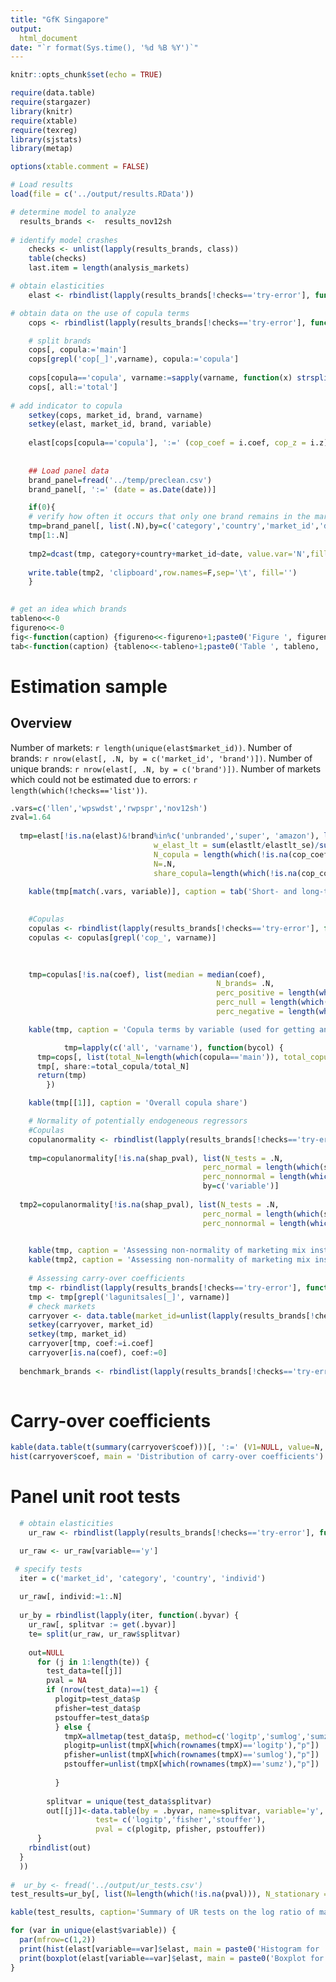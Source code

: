 ```yaml
---
title: "GfK Singapore"
output:
  html_document
date: "`r format(Sys.time(), '%d %B %Y')`"
---
```


```r
knitr::opts_chunk$set(echo = TRUE)

require(data.table)
require(stargazer)
library(knitr)
require(xtable)
require(texreg)
library(sjstats)
library(metap)

options(xtable.comment = FALSE)

# Load results
load(file = c('../output/results.RData'))

# determine model to analyze
  results_brands <-  results_nov12sh 
  
# identify model crashes
	checks <- unlist(lapply(results_brands, class))
	table(checks)
	last.item = length(analysis_markets)

# obtain elasticities
	elast <- rbindlist(lapply(results_brands[!checks=='try-error'], function(x) x$elast))

# obtain data on the use of copula terms 
	cops <- rbindlist(lapply(results_brands[!checks=='try-error'], function(x) data.table(x$model@coefficients)[!grepl('lagunitsales_sh|dum|trend', varname)&!grepl('quarter', brand), c('varname', 'market_id', 'brand', 'coef','z'),with=F]))

	# split brands
	cops[, copula:='main']
	cops[grepl('cop[_]',varname), copula:='copula']
	
	cops[copula=='copula', varname:=sapply(varname, function(x) strsplit(x, '[_]')[[1]][2])]
	cops[, all:='total']
	
# add indicator to copula
	setkey(cops, market_id, brand, varname)
	setkey(elast, market_id, brand, variable)
	
	elast[cops[copula=='copula'], ':=' (cop_coef = i.coef, cop_z = i.z)]
	
	
	## Load panel data
	brand_panel=fread('../temp/preclean.csv')
	brand_panel[, ':=' (date = as.Date(date))]

	if(0){
	# verify how often it occurs that only one brand remains in the market
	tmp=brand_panel[, list(.N),by=c('category','country','market_id','date')]
	tmp[1:.N]
	
	tmp2=dcast(tmp, category+country+market_id~date, value.var='N',fill='')
	
	write.table(tmp2, 'clipboard',row.names=F,sep='\t', fill='')
	}
	

# get an idea which brands
tableno<<-0
figureno<<-0
fig<-function(caption) {figureno<<-figureno+1;paste0('Figure ', figureno, ': ', caption)}
tab<-function(caption) {tableno<<-tableno+1;paste0('Table ', tableno, ': ', caption)}
```

# Estimation sample

## Overview

Number of markets: `r length(unique(elast$market_id))`.
Number of brands: `r nrow(elast[, .N, by = c('market_id', 'brand')])`.
Number of unique brands: `r nrow(elast[, .N, by = c('brand')])`.
Number of markets which could not be estimated due to errors: `r length(which(!checks=='list'))`.

```r

.vars=c('llen','wpswdst','rwpspr','nov12sh')
zval=1.64
	
  tmp=elast[!is.na(elast)&!brand%in%c('unbranded','super', 'amazon'), list(w_elast_st = sum(elast/elast_se)/sum(1/elast_se), 
                                w_elast_lt = sum(elastlt/elastlt_se)/sum(1/elastlt_se),
                                N_copula = length(which(!is.na(cop_coef))),
                                N=.N,
                                share_copula=length(which(!is.na(cop_coef)))/.N), by=c('variable')]
  
	kable(tmp[match(.vars, variable)], caption = tab('Short- and long-term elasticities by variable, excluding unbranded, super, and amazon (significance tested at p<.1 (z >= 1.64).'))

	
	#Copulas
	copulas <- rbindlist(lapply(results_brands[!checks=='try-error'], function(x) x$model@coefficients))
	copulas <- copulas[grepl('cop_', varname)]
	

		
	tmp=copulas[!is.na(coef), list(median = median(coef), 
											  N_brands= .N, 
											  perc_positive = length(which(z>=(zval)))/.N, 
											  perc_null = length(which(abs(z)<zval))/.N, 
											  perc_negative = length(which(z<=(-zval)))/.N), by=c('varname')]

	kable(tmp, caption = 'Copula terms by variable (used for getting an understanding about significance)')

			tmp=lapply(c('all', 'varname'), function(bycol) {
	  tmp=cops[, list(total_N=length(which(copula=='main')), total_copula=length(which(copula=='copula'))), by= bycol]
	  tmp[, share:=total_copula/total_N]
	  return(tmp)
	  	})

	kable(tmp[[1]], caption = 'Overall copula share')

	# Normality of potentially endogeneous regressors
	#Copulas
	copulanormality <- rbindlist(lapply(results_brands[!checks=='try-error'], function(x) x$cop_nonnormal))
	
	tmp=copulanormality[!is.na(shap_pval), list(N_tests = .N,
	                                       perc_normal = length(which(shap_pval>.1))/.N,
	                                       perc_nonnormal = length(which(shap_pval<=.1))/.N),
	                                       by=c('variable')]
	
  tmp2=copulanormality[!is.na(shap_pval), list(N_tests = .N,
	                                       perc_normal = length(which(shap_pval>.1))/.N,
	                                       perc_nonnormal = length(which(shap_pval<=.1))/.N)]
	

	kable(tmp, caption = 'Assessing non-normality of marketing mix instruments (by variable)')
	kable(tmp2, caption = 'Assessing non-normality of marketing mix instruments (collapsed)')
	
	# Assessing carry-over coefficients
	tmp <- rbindlist(lapply(results_brands[!checks=='try-error'], function(x) x$model@coefficients))
	tmp <- tmp[grepl('lagunitsales[_]', varname)]
	# check markets
	carryover <- data.table(market_id=unlist(lapply(results_brands[!checks=='try-error'], function(x) x$market_id)))
	setkey(carryover, market_id)
	setkey(tmp, market_id)
	carryover[tmp, coef:=i.coef]
	carryover[is.na(coef), coef:=0]
	
  benchmark_brands <- rbindlist(lapply(results_brands[!checks=='try-error'], function(x) data.table(market_id=unique(x$specs$market_id), benchmarkbrand = x$benchmark_brand)))
	
```

# Carry-over coefficients
```r
kable(data.table(t(summary(carryover$coef)))[, ':=' (V1=NULL, value=N, N=NULL)], caption = "Distribution of carry-over coefficients",col.names = NA)
hist(carryover$coef, main = 'Distribution of carry-over coefficients')
```	
	

# Panel unit root tests

```r

  
  # obtain elasticities
	ur_raw <- rbindlist(lapply(results_brands[!checks=='try-error'], function(x) x$adf_sur))

  ur_raw <- ur_raw[variable=='y']

 # specify tests
  iter = c('market_id', 'category', 'country', 'individ')
  
  ur_raw[, individ:=1:.N]
  
  ur_by = rbindlist(lapply(iter, function(.byvar) {
    ur_raw[, splitvar := get(.byvar)]
    te= split(ur_raw, ur_raw$splitvar)
      
    out=NULL
      for (j in 1:length(te)) {
        test_data=te[[j]]
        pval = NA
        if (nrow(test_data)==1) {
          plogitp=test_data$p
          pfisher=test_data$p
          pstouffer=test_data$p
          } else {
            tmpX=allmetap(test_data$p, method=c('logitp','sumlog','sumz'))
            plogitp=unlist(tmpX[which(rownames(tmpX)=='logitp'),"p"])
            pfisher=unlist(tmpX[which(rownames(tmpX)=='sumlog'),"p"])
            pstouffer=unlist(tmpX[which(rownames(tmpX)=='sumz'),"p"])
            
          }
        
        splitvar = unique(test_data$splitvar)
        out[[j]]<-data.table(by = .byvar, name=splitvar, variable='y', 
                   test= c('logitp','fisher','stouffer'),
                   pval = c(plogitp, pfisher, pstouffer))
      }
    rbindlist(out)
  }
  ))
  
#  ur_by <- fread('../output/ur_tests.csv')
test_results=ur_by[, list(N=length(which(!is.na(pval))), N_stationary = length(which(pval<=.1)), N_UR = length(which(pval>.1))), by = c('by','test')]

kable(test_results, caption='Summary of UR tests on the log ratio of market shares')
```

```r

for (var in unique(elast$variable)) {
  par(mfrow=c(1,2))
  print(hist(elast[variable==var]$elast, main = paste0('Histogram for ', var)))
  print(boxplot(elast[variable==var]$elast, main = paste0('Boxplot for ', var)))
}




```